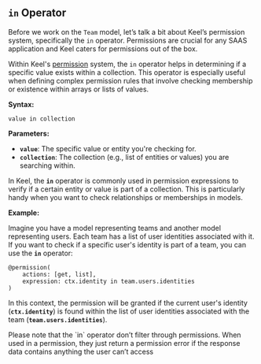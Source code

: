 
## `in` Operator

Before we work on the `Team` model, let’s talk a bit about Keel’s permission system, specifically the `in` operator. Permissions are crucial for any SAAS application and Keel caters for permissions out of the box.

Within Keel's [permission](https://docs.keel.so/permissions#many-to-many-relationships) system, the `in` operator helps in determining if a specific value exists within a collection. This operator is especially useful when defining complex permission rules that involve checking membership or existence within arrays or lists of values.

**Syntax:**

```
value in collection
```

**Parameters:**

- **`value`**: The specific value or entity you're checking for.
- **`collection`**: The collection (e.g., list of entities or values) you are searching within.

In Keel, the **`in`** operator is commonly used in permission expressions to verify if a certain entity or value is part of a collection. This is particularly handy when you want to check relationships or memberships in models.

**Example:**

Imagine you have a model representing teams and another model representing users. Each team has a list of user identities associated with it. If you want to check if a specific user's identity is part of a team, you can use the **`in`** operator:

```keel
@permission(
    actions: [get, list],
    expression: ctx.identity in team.users.identities
)
```

In this context, the permission will be granted if the current user's identity (**`ctx.identity`**) is found within the list of user identities associated with the team (**`team.users.identities`**).

<Callout type="info" emoji="💡">
  Please note that the `in` operator don’t filter through permissions. When used in a permission, they just return a permission error if the response data contains anything the user can’t access
</Callout>
